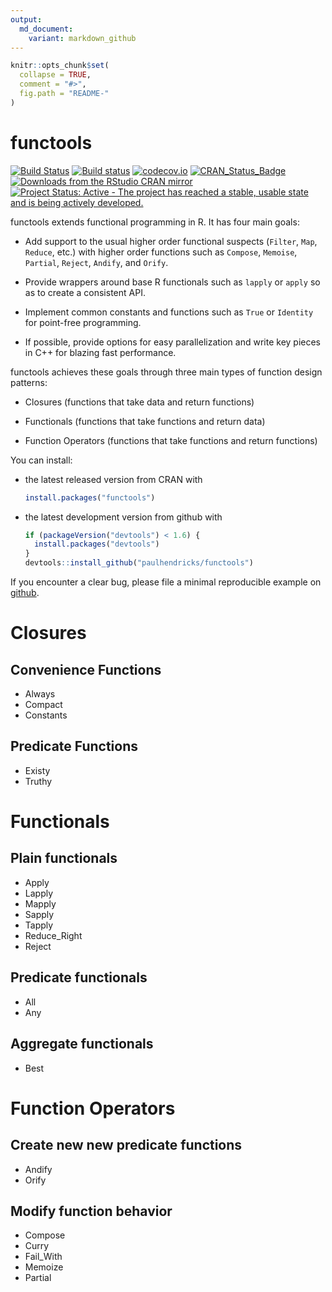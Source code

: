 ```yaml
---
output:
  md_document:
    variant: markdown_github
---
```


<!-- README.md is generated from README.Rmd. Please edit that file -->

```r
knitr::opts_chunk$set(
  collapse = TRUE,
  comment = "#>",
  fig.path = "README-"
)
```

# functools

[![Build Status](https://travis-ci.org/paulhendricks/functools.png?branch=master)](https://travis-ci.org/paulhendricks/functools)
[![Build status](https://ci.appveyor.com/api/projects/status/au9ww7v8mhgr59s8/branch/master?svg=true)](https://ci.appveyor.com/project/paulhendricks/functools/branch/master)
[![codecov.io](http://codecov.io/github/paulhendricks/functools/coverage.svg?branch=master)](http://codecov.io/github/paulhendricks/functools?branch=master)
[![CRAN_Status_Badge](http://www.r-pkg.org/badges/version/functools)](http://cran.r-project.org/package=functools)
[![Downloads from the RStudio CRAN mirror](http://cranlogs.r-pkg.org/badges/functools)](http://cran.rstudio.com/package=functools)
[![Project Status: Active - The project has reached a stable, usable state and is being actively developed.](http://www.repostatus.org/badges/0.1.0/active.svg)](http://www.repostatus.org/#active)

functools extends functional programming in R. It has four main goals:

* Add support to the usual higher order functional suspects (`Filter`, `Map`, `Reduce`, etc.) with higher order functions such as `Compose`, `Memoise`, `Partial`, `Reject`, `Andify`, and `Orify`.

* Provide wrappers around base R functionals such as `lapply` or `apply` so as to create a consistent API.

* Implement common constants and functions such as `True` or `Identity` for point-free programming.

* If possible, provide options for easy parallelization and write key pieces in C++ for blazing fast performance.

functools achieves these goals through three main types of function design patterns:

* Closures (functions that take data and return functions)

* Functionals (functions that take functions and return data)

* Function Operators (functions that take functions and return functions)

You can install:

* the latest released version from CRAN with

    ```R
    install.packages("functools")
    ````

* the latest development version from github with

    ```R
    if (packageVersion("devtools") < 1.6) {
      install.packages("devtools")
    }
    devtools::install_github("paulhendricks/functools")
    ```

If you encounter a clear bug, please file a minimal reproducible example on [github](https://github.com/paulhendricks/functools/issues).

# Closures

## Convenience Functions
* Always
* Compact
* Constants

## Predicate Functions
* Existy
* Truthy

# Functionals

## Plain functionals
* Apply
* Lapply
* Mapply
* Sapply
* Tapply
* Reduce_Right
* Reject

## Predicate functionals
* All
* Any

## Aggregate functionals
* Best

# Function Operators 

## Create new new predicate functions
* Andify
* Orify

## Modify function behavior
* Compose
* Curry
* Fail_With
* Memoize
* Partial
